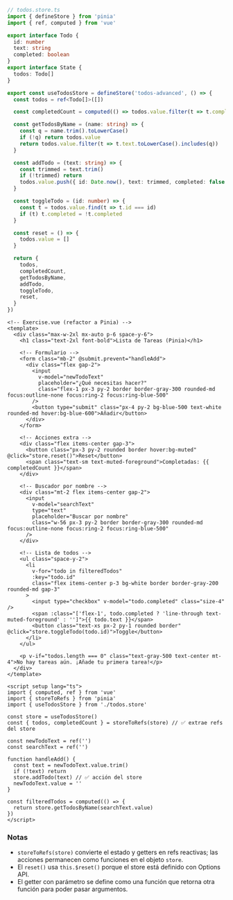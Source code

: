 ```ts
// todos.store.ts
import { defineStore } from 'pinia'
import { ref, computed } from 'vue'

export interface Todo {
  id: number
  text: string
  completed: boolean
}
export interface State {
  todos: Todo[]
}

export const useTodosStore = defineStore('todos-advanced', () => {
  const todos = ref<Todo[]>([])

  const completedCount = computed(() => todos.value.filter(t => t.completed).length)

  const getTodosByName = (name: string) => {
    const q = name.trim().toLowerCase()
    if (!q) return todos.value
    return todos.value.filter(t => t.text.toLowerCase().includes(q))
  }

  const addTodo = (text: string) => {
    const trimmed = text.trim()
    if (!trimmed) return
    todos.value.push({ id: Date.now(), text: trimmed, completed: false })
  }

  const toggleTodo = (id: number) => {
    const t = todos.value.find(t => t.id === id)
    if (t) t.completed = !t.completed
  }

  const reset = () => {
    todos.value = []
  }

  return {
    todos,
    completedCount,
    getTodosByName,
    addTodo,
    toggleTodo,
    reset,
  }
})
```

```vue
<!-- Exercise.vue (refactor a Pinia) -->
<template>
  <div class="max-w-2xl mx-auto p-6 space-y-6">
    <h1 class="text-2xl font-bold">Lista de Tareas (Pinia)</h1>

    <!-- Formulario -->
    <form class="mb-2" @submit.prevent="handleAdd">
      <div class="flex gap-2">
        <input
          v-model="newTodoText"
          placeholder="¿Qué necesitas hacer?"
          class="flex-1 px-3 py-2 border border-gray-300 rounded-md focus:outline-none focus:ring-2 focus:ring-blue-500"
        />
        <button type="submit" class="px-4 py-2 bg-blue-500 text-white rounded-md hover:bg-blue-600">Añadir</button>
      </div>
    </form>

    <!-- Acciones extra -->
    <div class="flex items-center gap-3">
      <button class="px-3 py-2 rounded border hover:bg-muted" @click="store.reset()">Reset</button>
      <span class="text-sm text-muted-foreground">Completadas: {{ completedCount }}</span>
    </div>

    <!-- Buscador por nombre -->
    <div class="mt-2 flex items-center gap-2">
      <input
        v-model="searchText"
        type="text"
        placeholder="Buscar por nombre"
        class="w-56 px-3 py-2 border border-gray-300 rounded-md focus:outline-none focus:ring-2 focus:ring-blue-500"
      />
    </div>

    <!-- Lista de todos -->
    <ul class="space-y-2">
      <li
        v-for="todo in filteredTodos"
        :key="todo.id"
        class="flex items-center p-3 bg-white border border-gray-200 rounded-md gap-3"
      >
        <input type="checkbox" v-model="todo.completed" class="size-4" />
        <span :class="['flex-1', todo.completed ? 'line-through text-muted-foreground' : '']">{{ todo.text }}</span>
        <button class="text-xs px-2 py-1 rounded border" @click="store.toggleTodo(todo.id)">Toggle</button>
      </li>
    </ul>

    <p v-if="todos.length === 0" class="text-gray-500 text-center mt-4">No hay tareas aún. ¡Añade tu primera tarea!</p>
  </div>
</template>

<script setup lang="ts">
import { computed, ref } from 'vue'
import { storeToRefs } from 'pinia'
import { useTodosStore } from './todos.store'

const store = useTodosStore()
const { todos, completedCount } = storeToRefs(store) // ✅ extrae refs del store

const newTodoText = ref('')
const searchText = ref('')

function handleAdd() {
  const text = newTodoText.value.trim()
  if (!text) return
  store.addTodo(text) // ✅ acción del store
  newTodoText.value = ''
}

const filteredTodos = computed(() => {
  return store.getTodosByName(searchText.value)
})
</script>
```

### Notas

- `storeToRefs(store)` convierte el estado y getters en refs reactivas; las acciones permanecen como funciones en el objeto `store`.
- El `reset()` usa `this.$reset()` porque el store está definido con Options API.
- El getter con parámetro se define como una función que retorna otra función para poder pasar argumentos.
